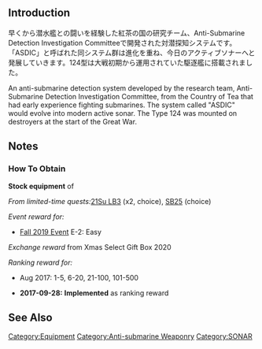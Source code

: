 {{EquipmentInfo|260}}

==Introduction==
早くから潜水艦との闘いを経験した紅茶の国の研究チーム、Anti-Submarine Detection Investigation Committeeで開発された対潜探知システムです。「ASDIC」と呼ばれた同システム群は進化を重ね、今日のアクティブソナーへと発展していきます。124型は大戦初期から運用されていた駆逐艦に搭載されました。

An anti-submarine detection system developed by the research team, Anti-Submarine Detection Investigation Committee,  from the Country of Tea that had early experience fighting submarines.  The system called "ASDIC" would evolve into modern active sonar. The Type 124 was mounted on destroyers at the start of the Great War.

==Notes==
{{Template:Equipment/ASW_Synergy}}

<div class="mw-collapsible"><h3>How To Obtain</h3>
<div class="mw-collapsible-content">
'''Stock equipment''' of {{Ship/Link|Jervis Kai}}

''From limited-time quests: ''[[Quests/Seasonal#21Su LB3|21Su LB3]] (x2, choice), [[Quests/Seasonal#SB25|SB25]] (choice)

''Event reward for:''
* [[Fall 2019 Event]] E-2: Easy

''Exchange reward'' from Xmas Select Gift Box 2020

''Ranking reward for:''
* Aug 2017: 1-5, 6-20, 21-100, 101-500

</div></div>


<div class="mw-collapsible><h3>Updates History</h3>
<div class="mw-collapsible-content>
* '''2017-09-28:''' '''Implemented''' as ranking reward
</div></div>

==See Also==
{{Equipmentlist}}
[[Category:Equipment]]
[[Category:Anti-submarine Weaponry]]
[[Category:SONAR]]